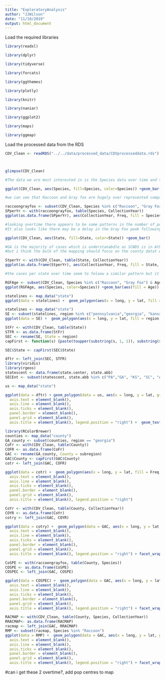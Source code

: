 ---
title: "ExploratoryAnalysis"
author: "JJWilson"
date: "11/10/2019"
output: html_document
---

Load the required libraries 



```{r}

library(readxl)

library(dplyr)

library(tidyverse)

library(forcats)

library(ggthemes)

library(plotly)

library(knitr)

library(naniar)

library(ggplot2)

library(maps)

library(ggmap)

```



Load the processed data from the RDS



```{r}

CDV_Clean <- readRDS("../../data/processed_data/CDVprocesseddata.rds")



glimpse(CDV_Clean)

```
```{r}
#The data we are most interested in is the Species data over time and the area data over time so we'll begin by exploring these

ggplot(CDV_Clean, aes(Species, fill=Species, color=Species)) +geom_bar()

#we can see that Raccoon and Gray fox are hugely over represented compared to the others so we should focus our analysis on these two species
```
```{r}
raccoongrayfox <- subset(CDV_Clean, Species %in% c("Raccoon", "Gray Fox"))
SPperYr <- with(raccoongrayfox, table(Species, CollectionYear))
ggplot(as.data.frame(SPperYr), aes(CollectionYear, Freq, fill = Species, color = Species, group = Species))  + geom_point() +geom_line()

#looking overtime there appears to be some patterns in the number of postive cases, with definite peaks possibly relating to epidemics of CDV
#It also looks like there may be a delay in the Gray Fox peak following the peak in Raccoons, this is worth looking into
```

```{r}
ggplot(CDV_Clean, aes(State, fill=State, color=State)) +geom_bar()

#GA is the majority of cases which is understanabdle as SCWDS is in Athens, but bthere are enough cases in other south eastern states to possibly gain some insight
#but i think the bulk of the mapping should focus on the county datat within GA

```
```{r}
StperYr <- with(CDV_Clean, table(State, CollectionYear))
ggplot(as.data.frame(StperYr), aes(CollectionYear, Freq, fill = State, color = State, group = State))  + geom_point() +geom_line()

#the cases per state over time seem to foloow a similar pattern but it may be worth plotting species cases per state and mapping location, maybe certain species are more affected in different states at different times?


```

```{r}
RGFAge <- subset(CDV_Clean, Species %in% c("Raccoon", "Gray Fox") & Age %in% c("Adult", "Subadult", "Juvenile"))
ggplot(RGFAge, aes(Species, color=Species)) +geom_bar(aes(fill = Age))
```
```{r}
statelines <- map_data("state")
ggplot(data = statelines) +  geom_polygon(aes(x = long, y = lat, fill = region, group = group), color = "white") + coord_fixed(1.3) + guides(fill=FALSE)
```

```{r}
statelines <- map_data("state")
SE <- subset(statelines, region %in% c("pennsylvania","georgia", "kansas", "south carolina", "arkansas", "florida", "kentucky", "louisiana", "maryland", "mississippi", "north carolina", "tennessee", "virginia", "west virginia", "alabama", "missouri"))
ggplot(data = SE) +  geom_polygon(aes(x = long, y = lat, fill = region, group = group), color = "white") + coord_fixed(1.3) + guides(fill=FALSE) 
```
```{r}
StFr <- with(CDV_Clean, table(State))
STFR <- as.data.frame(StFr)
SEC <- rename(SE, State = region)
capFirst <- function(s) {paste(toupper(substring(s, 1, 1)), substring(s, 2), sep = "")}

SEC$State <- capFirst(SEC$State)

dftr <- left_join(SEC, STFR)
library(viridis)
library(rgeos)
statescent <- data.frame(state.center, state.abb)
SECEnt <- subset(statescent, state.abb %in% c("PA","GA", "KS", "SC", "AR", "FL", "KY", "LA", "MD", "MS", "NC", "TN", "VA", "WV", "AL", "MO"))
```
```{r}
us <- map_data("state")
```
```{r}
ggplot(data = dftr) + geom_polygon(data = us, aes(x = long, y = lat, group = group), color ="gray50", fill = "white") + geom_polygon(aes(x = long, y = lat, fill = Freq, group = group), color = "gray50") + coord_fixed(1.3) +  scale_fill_gradient(low = "white", high = "red", na.value = "azure", trans = "log10") + theme( 
  axis.text = element_blank(),
  axis.line = element_blank(),
  axis.ticks = element_blank(),
  panel.border = element_blank(),
  panel.grid = element_blank(),
  axis.title = element_blank(), legend.position = "right") +  geom_text(data = SECEnt, aes(x = x, y = y, label = state.abb, group = NULL))
```

```{r}
library(RColorBrewer)
counties <- map_data("county")
GA_county <- subset(counties, region == "georgia")
CoFr <- with(CDV_Clean, table(County))
COFR <- as.data.frame(CoFr)
GAC <- rename(GA_county, County = subregion)
GAC$County <- capFirst(GAC$County)
cotr <- left_join(GAC, COFR)
```
```{r}
ggplot(data = cotr) +  geom_polygon(aes(x = long, y = lat, fill = Freq, group = group), color = "azure4") + coord_fixed(1.3)  + scale_fill_gradient(high = "magenta4", low = "white", na.value="azure", trans = "log10") + theme_map() + theme( 
  axis.text = element_blank(),
  axis.line = element_blank(),
  axis.ticks = element_blank(),
  panel.border = element_blank(),
  panel.grid = element_blank(),
  axis.title = element_blank(), legend.position = "right") 
```

```{r}
CoYr <- with(CDV_Clean, table(County, CollectionYear))
COYR <- as.data.frame(CoYr)
cotry <- left_join(GAC, COYR)
```
```{r}
ggplot(data = cotry) +  geom_polygon(data = GAC, aes(x = long, y = lat, group = group), color ="gray50", fill = "white") + geom_polygon(aes(x = long, y = lat, fill = Freq, group = group), color = "azure4") + coord_fixed(1.3)  + scale_fill_gradient(high = "red", low = "white", na.value="azure") + theme_map() + theme( 
  axis.text = element_blank(),
  axis.line = element_blank(),
  axis.ticks = element_blank(),
  panel.border = element_blank(),
  panel.grid = element_blank(),
  axis.title = element_blank(), legend.position = "right") + facet_wrap( ~ CollectionYear)
```
```{r}
CoSPE <- with(raccoongrayfox, table(County, Species))
COSPE <- as.data.frame(CoSPE)
COSPEC <- left_join(GAC, COSPE)
```

```{r}
ggplot(data = COSPEC) +  geom_polygon(data = GAC, aes(x = long, y = lat, group = group), color ="gray50", fill = "white") + geom_polygon(aes(x = long, y = lat, fill = Freq, group = group), color = "azure4") + coord_fixed(1.3)  + scale_fill_gradient(high = "purple", low = "white", na.value="azure", trans = "log10") + theme_map() + theme( 
  axis.text = element_blank(),
  axis.line = element_blank(),
  axis.ticks = element_blank(),
  panel.border = element_blank(),
  panel.grid = element_blank(),
  axis.title = element_blank(), legend.position = "right") + facet_wrap( ~ Species)
```
```{r}
RACMAP <- with(CDV_Clean, table(County, Species, CollectionYear))
RRACMAP<- as.data.frame(RACMAP)
racmap <- left_join(GAC, RRACMAP)
RMP <- subset(racmap, Species %in% "Raccoon")
ggplot(data = RMP) +  geom_polygon(data = GAC, aes(x = long, y = lat, group = group), color ="gray50", fill = "white") + geom_polygon(aes(x = long, y = lat, fill = Freq, group = group), color = "azure4") + coord_fixed(1.3)  + scale_fill_gradient(high = "purple", low = "white", na.value="azure", trans = "log10") + theme_map() + theme( 
  axis.text = element_blank(),
  axis.line = element_blank(),
  axis.ticks = element_blank(),
  panel.border = element_blank(),
  panel.grid = element_blank(),
  axis.title = element_blank(), legend.position = "right") + facet_wrap( ~ CollectionYear)
```
#can i get these 2 overtime?, add pop centres to map